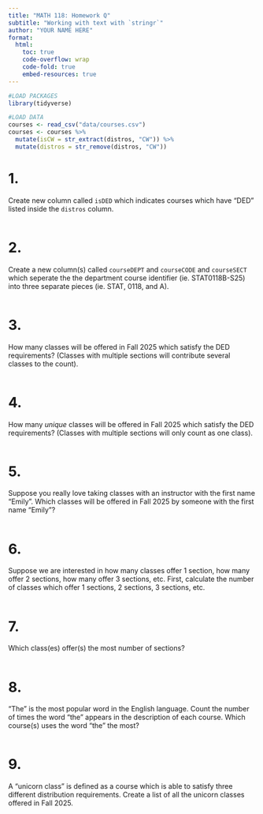 ```yaml
---
title: "MATH 118: Homework Q"
subtitle: "Working with text with `stringr`"
author: "YOUR NAME HERE"
format:
  html: 
    toc: true
    code-overflow: wrap
    code-fold: true
    embed-resources: true
---
```


```r
#LOAD PACKAGES 
library(tidyverse)

#LOAD DATA
courses <- read_csv("data/courses.csv")
courses <- courses %>%
  mutate(isCW = str_extract(distros, "CW")) %>%
  mutate(distros = str_remove(distros, "CW"))
```

# 1.
Create new column called `isDED` which indicates courses which have "DED" listed inside the `distros` column. 

```r

```


# 2.

Create a new column(s) called `courseDEPT` and `courseCODE` and `courseSECT` which seperate the the department course identifier (ie. STAT0118B-S25) into three separate pieces (ie. STAT, 0118, and A). 

```r

```

# 3.

How many classes will be offered in Fall 2025 which satisfy the DED requirements? (Classes with multiple sections will contribute several classes to the count).

```r

```


# 4.
How many *unique* classes will be offered in Fall 2025 which satisfy the DED requirements? (Classes with multiple sections will only count as one class).

```r

```


# 5.
Suppose you really love taking classes with an instructor with the first name "Emily". Which classes will be offered in Fall 2025 by someone with the first name "Emily"?

```r

```


# 6.
Suppose we are interested in how many classes offer 1 section, how many offer 2 sections, how many offer 3 sections, etc. First, calculate the number of classes which offer 1 sections, 2 sections, 3 sections, etc. 

```r

```


# 7.
Which class(es) offer(s) the most number of sections? 

```r

```

# 8.
"The" is the most popular word in the English language. Count the number of times the word "the" appears in the description of each course. Which course(s) uses the word "the" the most? 

```r

```

# 9. 

A "unicorn class" is defined as a course which is able to satisfy three different distribution requirements. Create a list of all the unicorn classes offered in Fall 2025.

```r

```
